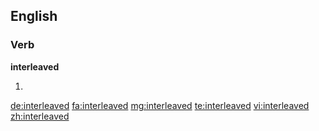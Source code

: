 ==English==

===Verb===
'''interleaved'''

# {{en-past of|interleave}}

[[de:interleaved]]
[[fa:interleaved]]
[[mg:interleaved]]
[[te:interleaved]]
[[vi:interleaved]]
[[zh:interleaved]]